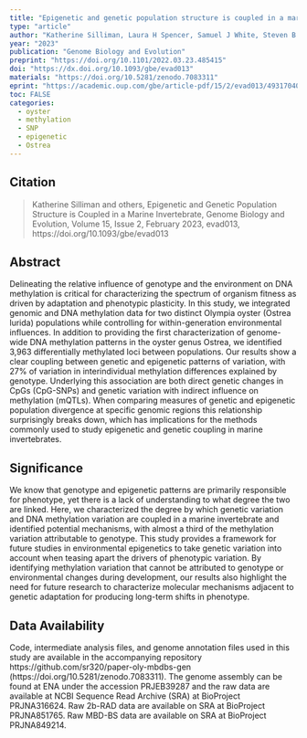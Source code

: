 ```yaml
---
title: "Epigenetic and genetic population structure is coupled in a marine invertebrate"
type: "article"
author: "Katherine Silliman, Laura H Spencer, Samuel J White, Steven B Roberts"
year: "2023"
publication: "Genome Biology and Evolution"
preprint: "https://doi.org/10.1101/2022.03.23.485415"
doi: "https://dx.doi.org/10.1093/gbe/evad013"
materials: "https://doi.org/10.5281/zenodo.7083311"
eprint: "https://academic.oup.com/gbe/article-pdf/15/2/evad013/49317040/evad013.pdf"
toc: FALSE
categories:
  - oyster
  - methylation
  - SNP
  - epigenetic
  - Ostrea
---
```


## Citation

> Katherine Silliman and others, Epigenetic and Genetic Population Structure is Coupled in a Marine Invertebrate, Genome Biology and Evolution, Volume 15, Issue 2, February 2023, evad013, https://doi.org/10.1093/gbe/evad013

## Abstract

Delineating the relative influence of genotype and the environment on DNA methylation is critical for characterizing the spectrum of organism fitness as driven by adaptation and phenotypic plasticity. In this study, we integrated genomic and DNA methylation data for two distinct Olympia oyster (Ostrea lurida) populations while controlling for within-generation environmental influences. In addition to providing the first characterization of genome-wide DNA methylation patterns in the oyster genus Ostrea, we identified 3,963 differentially methylated loci between populations. Our results show a clear coupling between genetic and epigenetic patterns of variation, with 27% of variation in interindividual methylation differences explained by genotype. Underlying this association are both direct genetic changes in CpGs (CpG-SNPs) and genetic variation with indirect influence on methylation (mQTLs). When comparing measures of genetic and epigenetic population divergence at specific genomic regions this relationship surprisingly breaks down, which has implications for the methods commonly used to study epigenetic and genetic coupling in marine invertebrates.


## Significance

We know that genotype and epigenetic patterns are primarily responsible for phenotype, yet there is a lack of understanding to what degree the two are linked. Here, we characterized the degree by which genetic variation and DNA methylation variation are coupled in a marine invertebrate and identified potential mechanisms, with almost a third of the methylation variation attributable to genotype. This study provides a framework for future studies in environmental epigenetics to take genetic variation into account when teasing apart the drivers of phenotypic variation. By identifying methylation variation that cannot be attributed to genotype or environmental changes during development, our results also highlight the need for future research to characterize molecular mechanisms adjacent to genetic adaptation for producing long-term shifts in phenotype.

## Data Availability

Code, intermediate analysis files, and genome annotation files used in this study are available in the accompanying repository https://github.com/sr320/paper-oly-mbdbs-gen (https://doi.org/10.5281/zenodo.7083311). The genome assembly can be found at ENA under the accession PRJEB39287 and the raw data are available at NCBI Sequence Read Archive (SRA) at BioProject PRJNA316624. Raw 2b-RAD data are available on SRA at BioProject PRJNA851765. Raw MBD-BS data are available on SRA at BioProject PRJNA849214.
